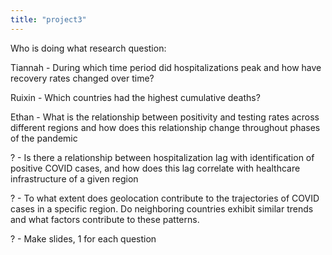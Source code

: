```yaml
---
title: "project3"
---
```


Who is doing what research question:

Tiannah - During which time period did hospitalizations peak and how have recovery rates changed over time?

Ruixin - Which countries had the highest cumulative deaths?

Ethan - What is the relationship between positivity and testing rates across different regions and how does this relationship change throughout phases of the pandemic

? - Is there a relationship between hospitalization lag with identification of positive COVID cases, and how does this lag correlate with healthcare infrastructure of a given region

? - To what extent does geolocation contribute to the trajectories of COVID cases in a specific region. Do neighboring countries exhibit similar trends and what factors contribute to these patterns.

? - Make slides, 1 for each question
